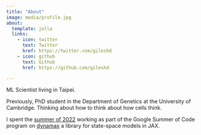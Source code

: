 ```yaml
---
title: "About"
image: media/profile.jpg
about:
  template: jolla
  links:
    - icon: twitter
      text: Twitter
      href: https://twitter.com/gileshd
    - icon: github
      text: Github
      href: https://github.com/gileshd

---
```


ML Scientist living in Taipei. 

Previously, PhD student in the Department of Genetics at the University of Cambridge. Thinking about how to think about how cells think.

I spent the [summer of 2022](/posts/gsoc) working as part of the Google Summer of Code program on [dynamax](https://github.com/probml/dynamax) a library for state-space models in JAX. 
